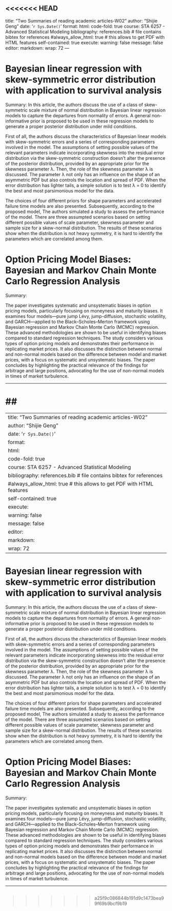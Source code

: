 <<<<<<< HEAD
---
title: "Two Summaries of reading academic articles-W02"
author: "Shijie Geng"
date: '`r Sys.Date()`'
format:
  html:
    code-fold: true
course: STA 6257 - Advanced Statistical Modeling
bibliography: references.bib # file contains bibtex for references
#always_allow_html: true # this allows to get PDF with HTML features
self-contained: true
execute: 
  warning: false
  message: false
editor: 
  markdown: 
    wrap: 72
---

# Bayesian linear regression with skew-symmetric error distribution with application to survival analysis

Summary:
In this article, the authors discuss the use of a class of skew-symmetric scale mixture of normal distribution in Bayesian linear regression models to capture the departures from normality of errors. A general non-informative prior is proposed to be used in these regression models to generate a proper posterior distribution under mild conditions.

First of all, the authors discuss the characteristics of Bayesian linear models with skew-symmetric errors and a series of corresponding parameters involved in the model. The assumptions of setting possible values of the relevant parameters indicate  incorporating skewness into the residual error distribution via the skew-symmetric construction doesn't alter the presence of the posterior distribution, provided by an appropriate prior for the skewness parameter λ. Then, the role of the skewness parameter λ is discussed. The parameter λ not only has an influence on the shape of an asymmetric PDF but also controls the location and spread of PDF. When the error distribution has lighter tails, a simple solution is to test λ = 0 to identify the best and most parsimonious model for the data.

The choices of four different priors for shape parameters and accelerated failure time models are also presented. Subsequently, according to the proposed model, The authors simulated a study to assess the performance of the model. There are three assumpted scenarios based on setting different possible values of scale parameter, skewness parameter and sample size for a skew-normal distribution. The results of these scenarios show when the distribution is not heavy symmetry, it is hard to identify the parameters which are correlated among them. 


# Option Pricing Model Biases: Bayesian and Markov Chain Monte Carlo Regression Analysis
Summary:

The paper investigates systematic and unsystematic biases in option pricing models, particularly focusing on moneyness and maturity biases. It examines four models—pure jump Lévy, jump-diffusion, stochastic volatility, and GARCH—applied to the Black–Scholes–Merton framework using Bayesian regression and Markov Chain Monte Carlo (MCMC) regression. These advanced methodologies are shown to be useful in identifying biases compared to standard regression techniques. The study considers various types of option pricing models and demonstrates their performance in replicating market prices. It also discusses the distinction between normal and non-normal models based on the difference between model and market prices, with a focus on systematic and unsystematic biases. The paper concludes by highlighting the practical relevance of the findings for arbitrage and large positions, advocating for the use of non-normal models in times of market turbulence.

---

## 
=======
---
title: "Two Summaries of reading academic articles-W02"
author: "Shijie Geng"
date: '`r Sys.Date()`'
format:
  html:
    code-fold: true
course: STA 6257 - Advanced Statistical Modeling
bibliography: references.bib # file contains bibtex for references
#always_allow_html: true # this allows to get PDF with HTML features
self-contained: true
execute: 
  warning: false
  message: false
editor: 
  markdown: 
    wrap: 72
---

# Bayesian linear regression with skew-symmetric error distribution with application to survival analysis

Summary:
In this article, the authors discuss the use of a class of skew-symmetric scale mixture of normal distribution in Bayesian linear regression models to capture the departures from normality of errors. A general non-informative prior is proposed to be used in these regression models to generate a proper posterior distribution under mild conditions.

First of all, the authors discuss the characteristics of Bayesian linear models with skew-symmetric errors and a series of corresponding parameters involved in the model. The assumptions of setting possible values of the relevant parameters indicate  incorporating skewness into the residual error distribution via the skew-symmetric construction doesn't alter the presence of the posterior distribution, provided by an appropriate prior for the skewness parameter λ. Then, the role of the skewness parameter λ is discussed. The parameter λ not only has an influence on the shape of an asymmetric PDF but also controls the location and spread of PDF. When the error distribution has lighter tails, a simple solution is to test λ = 0 to identify the best and most parsimonious model for the data.

The choices of four different priors for shape parameters and accelerated failure time models are also presented. Subsequently, according to the proposed model, The authors simulated a study to assess the performance of the model. There are three assumpted scenarios based on setting different possible values of scale parameter, skewness parameter and sample size for a skew-normal distribution. The results of these scenarios show when the distribution is not heavy symmetry, it is hard to identify the parameters which are correlated among them. 


# Option Pricing Model Biases: Bayesian and Markov Chain Monte Carlo Regression Analysis
Summary:

The paper investigates systematic and unsystematic biases in option pricing models, particularly focusing on moneyness and maturity biases. It examines four models—pure jump Lévy, jump-diffusion, stochastic volatility, and GARCH—applied to the Black–Scholes–Merton framework using Bayesian regression and Markov Chain Monte Carlo (MCMC) regression. These advanced methodologies are shown to be useful in identifying biases compared to standard regression techniques. The study considers various types of option pricing models and demonstrates their performance in replicating market prices. It also discusses the distinction between normal and non-normal models based on the difference between model and market prices, with a focus on systematic and unsystematic biases. The paper concludes by highlighting the practical relevance of the findings for arbitrage and large positions, advocating for the use of non-normal models in times of market turbulence.

---

## 
>>>>>>> a25f9c086844b191d9c1473bea99f69b9bcf9b19
